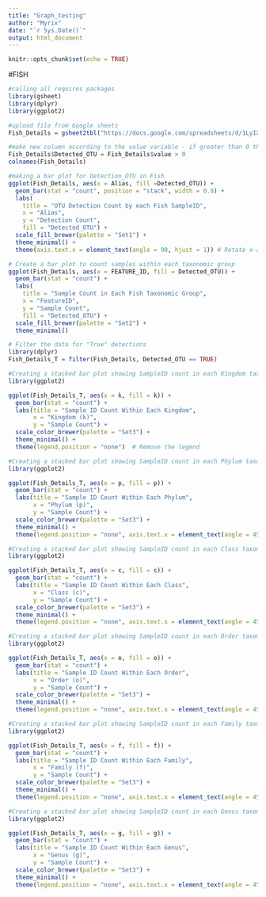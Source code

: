 ---
title: "Graph_testing"
author: "Myrix"
date: "`r Sys.Date()`"
output: html_document
---

```{r setup, include=FALSE}
knitr::opts_chunk$set(echo = TRUE)
```

#FISH 

```{r}
#calling all requires packages
library(gsheet)
library(dplyr)
library(ggplot2)
```

```{r}
#upload file from Google sheets
Fish_Details = gsheet2tbl("https://docs.google.com/spreadsheets/d/1LyIXPB77F8BG3RLUKCRrxYQBHDtvqW83fWqMFucV1zM/edit?usp=sharing")
```

```{r}
#make new column according to the value variable - if greater than 0 then enters the "Detected_OTU" 
Fish_Details$Detected_OTU = Fish_Details$value > 0
colnames(Fish_Details)
```

```{r}
#making a bar plot for Detection_OTU in Fish
ggplot(Fish_Details, aes(x = Alias, fill =Detected_OTU)) +
  geom_bar(stat = "count", position = "stack", width = 0.8) +
  labs(
    title = "OTU Detection Count by each Fish SampleID",
    x = "Alias",
    y = "Detection Count",
    fill = "Detected_OTU") +
  scale_fill_brewer(palette = "Set1") + 
  theme_minimal() +
  theme(axis.text.x = element_text(angle = 90, hjust = 1)) # Rotate x-axislabels
```

```{r}
# Create a bar plot to count samples within each taxonomic group
ggplot(Fish_Details, aes(x = FEATURE_ID, fill = Detected_OTU)) +
  geom_bar(stat = "count") +
  labs(
    title = "Sample Count in Each Fish Taxonomic Group",
    x = "FeatureID",
    y = "Sample Count",
    fill = "Detected_OTU") +
  scale_fill_brewer(palette = "Set2") + 
  theme_minimal()
```

```{r}
# Filter the data for "True" detections
library(dplyr)
Fish_Details_T = filter(Fish_Details, Detected_OTU == TRUE) 
```

```{r}
#Creating a stacked bar plot showing SampleID count in each Kingdom taxonomic group
library(ggplot2)

ggplot(Fish_Details_T, aes(x = k, fill = k)) +
  geom_bar(stat = "count") +
  labs(title = "Sample ID Count Within Each Kingdom",
       x = "Kingdom (k)",
       y = "Sample Count") +
  scale_color_brewer(palette = "Set3") +
  theme_minimal() +
  theme(legend.position = "none")  # Remove the legend
```

```{r}
#Creating a stacked bar plot showing SampleID count in each Phylum taxonomic group
library(ggplot2)

ggplot(Fish_Details_T, aes(x = p, fill = p)) +
  geom_bar(stat = "count") +
  labs(title = "Sample ID Count Within Each Phylum",
       x = "Phylum (p)",
       y = "Sample Count") +
  scale_color_brewer(palette = "Set3") +
  theme_minimal() +
  theme(legend.position = "none", axis.text.x = element_text(angle = 45, hjust = 1))  # Remove the legend and turn x-axis labels
```

```{r}
#Creating a stacked bar plot showing SampleID count in each Class taxonomic group
library(ggplot2)

ggplot(Fish_Details_T, aes(x = c, fill = c)) +
  geom_bar(stat = "count") +
  labs(title = "Sample ID Count Within Each Class",
       x = "Class (c)",
       y = "Sample Count") +
  scale_color_brewer(palette = "Set3") +
  theme_minimal() +
  theme(legend.position = "none", axis.text.x = element_text(angle = 45, hjust = 1))  # Remove the legend and turn x-axis labels
```

```{r}
#Creating a stacked bar plot showing SampleID count in each Order taxonomic group
library(ggplot2)

ggplot(Fish_Details_T, aes(x = o, fill = o)) +
  geom_bar(stat = "count") +
  labs(title = "Sample ID Count Within Each Order",
       x = "Order (o)",
       y = "Sample Count") +
  scale_color_brewer(palette = "Set3") +
  theme_minimal() +
  theme(legend.position = "none", axis.text.x = element_text(angle = 45, hjust = 1))  # Remove the legend and turn x-axis labels
```

```{r}
#Creating a stacked bar plot showing SampleID count in each Family taxonomic group
library(ggplot2)

ggplot(Fish_Details_T, aes(x = f, fill = f)) +
  geom_bar(stat = "count") +
  labs(title = "Sample ID Count Within Each Family",
       x = "Family (f)",
       y = "Sample Count") +
  scale_color_brewer(palette = "Set3") +
  theme_minimal() +
  theme(legend.position = "none", axis.text.x = element_text(angle = 45, hjust = 1))  # Remove the legend and turn x-axis labels
```

```{r}
#Creating a stacked bar plot showing SampleID count in each Genus taxonomic group
library(ggplot2)

ggplot(Fish_Details_T, aes(x = g, fill = g)) +
  geom_bar(stat = "count") +
  labs(title = "Sample ID Count Within Each Genus",
       x = "Genus (g)",
       y = "Sample Count") +
  scale_color_brewer(palette = "Set3") +
  theme_minimal() +
  theme(legend.position = "none", axis.text.x = element_text(angle = 45, hjust = 1))  # Remove the legend and turn x-axis labels
```




















